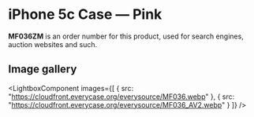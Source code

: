 
# iPhone 5c Case — Pink

<Callout type='info' emoji='👉🏻'>**MF036ZM** is an order number for this product, used for search engines, auction websites and such.</Callout>

## Image gallery

<LightboxComponent
    images={[
      {
        src: "https://cloudfront.everycase.org/everysource/MF036.webp"
      },
      {
        src: "https://cloudfront.everycase.org/everysource/MF036_AV2.webp"
      }
    ]}
  />
